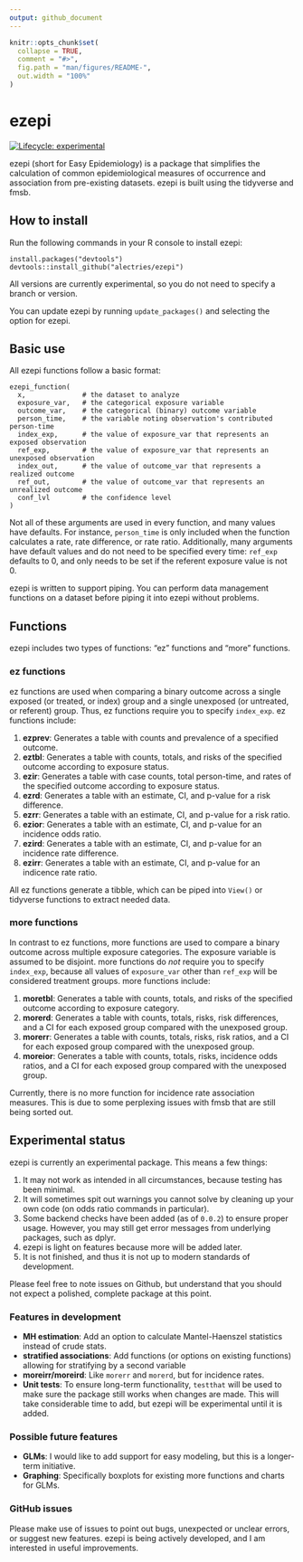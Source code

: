 ```yaml
---
output: github_document
---
```


<!-- README.md is generated from README.Rmd. Please edit that file -->

```r
knitr::opts_chunk$set(
  collapse = TRUE,
  comment = "#>",
  fig.path = "man/figures/README-",
  out.width = "100%"
)
```

# ezepi

<!-- badges: start -->
[![Lifecycle: experimental](https://img.shields.io/badge/lifecycle-experimental-orange.svg)](https://lifecycle.r-lib.org/articles/stages.html#experimental)
<!-- badges: end -->

ezepi (short for Easy Epidemiology) is a package that simplifies the calculation of common epidemiological measures of occurrence and association from pre-existing datasets. ezepi is built using the tidyverse and fmsb.

## How to install

Run the following commands in your R console to install ezepi:

```
install.packages("devtools")
devtools::install_github("alectries/ezepi")
```

All versions are currently experimental, so you do not need to specify a branch or version.

You can update ezepi by running `update_packages()` and selecting the option for ezepi.

## Basic use

All ezepi functions follow a basic format:

```
ezepi_function(
  x,              # the dataset to analyze
  exposure_var,   # the categorical exposure variable
  outcome_var,    # the categorical (binary) outcome variable
  person_time,    # the variable noting observation's contributed person-time
  index_exp,      # the value of exposure_var that represents an exposed observation
  ref_exp,        # the value of exposure_var that represents an unexposed observation
  index_out,      # the value of outcome_var that represents a realized outcome
  ref_out,        # the value of outcome_var that represents an unrealized outcome
  conf_lvl        # the confidence level
)
```

Not all of these arguments are used in every function, and many values have defaults. For instance, `person_time` is only included when the function calculates a rate, rate difference, or rate ratio. Additionally, many arguments have default values and do not need to be specified every time: `ref_exp` defaults to 0, and only needs to be set if the referent exposure value is not 0.

ezepi is written to support piping. You can perform data management functions on a dataset before piping it into ezepi without problems.

## Functions

ezepi includes two types of functions: "ez" functions and "more" functions.

### ez functions

ez functions are used when comparing a binary outcome across a single exposed (or treated, or index) group and a single unexposed (or untreated, or referent) group. Thus, ez functions require you to specify `index_exp`. ez functions include:

1. **ezprev**: Generates a table with counts and prevalence of a specified outcome.
2. **eztbl**: Generates a table with counts, totals, and risks of the specified outcome according to exposure status.
3. **ezir**: Generates a table with case counts, total person-time, and rates of the specified outcome according to exposure status.
4. **ezrd**: Generates a table with an estimate, CI, and p-value for a risk difference.
5. **ezrr**: Generates a table with an estimate, CI, and p-value for a risk ratio.
6. **ezior**: Generates a table with an estimate, CI, and p-value for an incidence odds ratio.
7. **ezird**: Generates a table with an estimate, CI, and p-value for an incidence rate difference.
8. **ezirr**: Generates a table with an estimate, CI, and p-value for an indicence rate ratio.

All ez functions generate a tibble, which can be piped into `View()` or tidyverse functions to extract needed data.

### more functions

In contrast to ez functions, more functions are used to compare a binary outcome across multiple exposure categories. The exposure variable is assumed to be disjoint. more functions do *not* require you to specify `index_exp`, because all values of `exposure_var` other than `ref_exp` will be considered treatment groups. more functions include:

1. **moretbl**: Generates a table with counts, totals, and risks of the specified outcome according to exposure category.
2. **morerd**: Generates a table with counts, totals, risks, risk differences, and a CI for each exposed group compared with the unexposed group.
3. **morerr**: Generates a table with counts, totals, risks, risk ratios, and a CI for each exposed group compared with the unexposed group.
4. **moreior**: Generates a table with counts, totals, risks, incidence odds ratios, and a CI for each exposed group compared with the unexposed group.

Currently, there is no more function for incidence rate association measures. This is due to some perplexing issues with fmsb that are still being sorted out.

## Experimental status

ezepi is currently an experimental package. This means a few things:

1. It may not work as intended in all circumstances, because testing has been minimal.
2. It will sometimes spit out warnings you cannot solve by cleaning up your own code (on odds ratio commands in particular).
3. Some backend checks have been added (as of `0.0.2`) to ensure proper usage. However, you may still get error messages from underlying packages, such as dplyr.
4. ezepi is light on features because more will be added later.
5. It is not finished, and thus it is not up to modern standards of development.

Please feel free to note issues on Github, but understand that you should not expect a polished, complete package at this point.

### Features in development

- **MH estimation**: Add an option to calculate Mantel-Haenszel statistics instead of crude stats.
- **stratified associations**: Add functions (or options on existing functions) allowing for stratifying by a second variable
- **moreirr/moreird**: Like `morerr` and `morerd`, but for incidence rates.
- **Unit tests**: To ensure long-term functionality, `testthat` will be used to make sure the package still works when changes are made. This will take considerable time to add, but ezepi will be experimental until it is added.

### Possible future features

- **GLMs**: I would like to add support for easy modeling, but this is a longer-term initiative.
- **Graphing**: Specifically boxplots for existing more functions and charts for GLMs.

### GitHub issues

Please make use of issues to point out bugs, unexpected or unclear errors, or suggest new features. ezepi is being actively developed, and I am interested in useful improvements.
